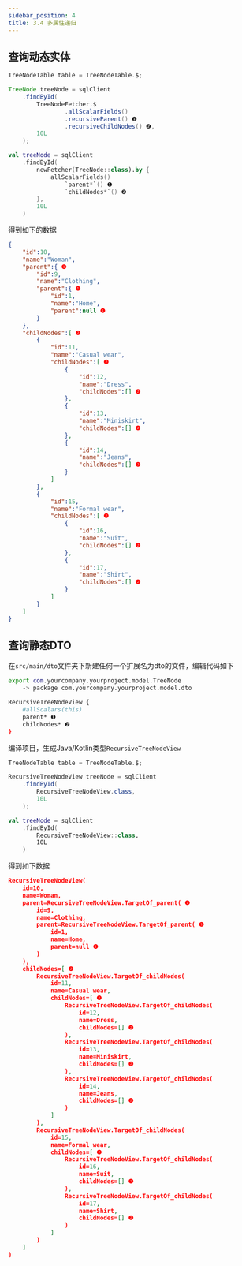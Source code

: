 ```yaml
---
sidebar_position: 4
title: 3.4 多属性递归
---
```



## 查询动态实体

<Tabs groupId="language">
<TabItem value="java" label="Java">

```java
TreeNodeTable table = TreeNodeTable.$;

TreeNode treeNode = sqlClient
    .findById(
        TreeNodeFetcher.$
                .allScalarFields()
                .recursiveParent() ❶ 
                .recursiveChildNodes() ❷,
        10L
    );
```

</TabItem>
<TabItem value="kotlin" label="Kotlin">

```kotlin
val treeNode = sqlClient
    .findById(
        newFetcher(TreeNode::class).by {
            allScalarFields()
                `parent*`() ❶
                `childNodes*`() ❷
        },
        10L
    )
```

</TabItem>
</Tabs>

得到如下的数据

```json
{
    "id":10,
    "name":"Woman",
    "parent":{ ❶
        "id":9,
        "name":"Clothing",
        "parent":{ ❶
            "id":1,
            "name":"Home",
            "parent":null ❶
        }
    },
    "childNodes":[ ❷
        {
            "id":11,
            "name":"Casual wear",
            "childNodes":[ ❷
                {
                    "id":12,
                    "name":"Dress",
                    "childNodes":[] ❷
                },
                {
                    "id":13,
                    "name":"Miniskirt",
                    "childNodes":[] ❷
                },
                {
                    "id":14,
                    "name":"Jeans",
                    "childNodes":[] ❷
                }
            ]
        },
        {
            "id":15,
            "name":"Formal wear",
            "childNodes":[ ❷
                {
                    "id":16,
                    "name":"Suit",
                    "childNodes":[] ❷
                },
                {
                    "id":17,
                    "name":"Shirt",
                    "childNodes":[] ❷
                }
            ]
        }
    ]
}
```

## 查询静态DTO

在`src/main/dto`文件夹下新建任何一个扩展名为dto的文件，编辑代码如下

```sh
export com.yourcompany.yourproject.model.TreeNode
    -> package com.yourcompany.yourproject.model.dto

RecursiveTreeNodeView {
    #allScalars(this)
    parent* ❶
    childNodes* ❷
}
```

编译项目，生成Java/Kotlin类型`RecursiveTreeNodeView`

<Tabs groupId="language">
<TabItem value="java" label="Java">

```java
TreeNodeTable table = TreeNodeTable.$;

RecursiveTreeNodeView treeNode = sqlClient
    .findById(
        RecursiveTreeNodeView.class,
        10L
    );
```

</TabItem>
<TabItem value="kotlin" label="Kotlin">

```kotlin
val treeNode = sqlClient
    .findById(
        RecursiveTreeNodeView::class,
        10L
    )
```

</TabItem>
</Tabs>

得到如下数据

```json
RecursiveTreeNodeView(
    id=10, 
    name=Woman, 
    parent=RecursiveTreeNodeView.TargetOf_parent( ❶
        id=9, 
        name=Clothing, 
        parent=RecursiveTreeNodeView.TargetOf_parent( ❶
            id=1, 
            name=Home, 
            parent=null ❶
        )
    ), 
    childNodes=[ ❷
        RecursiveTreeNodeView.TargetOf_childNodes(
            id=11, 
            name=Casual wear, 
            childNodes=[ ❷
                RecursiveTreeNodeView.TargetOf_childNodes(
                    id=12, 
                    name=Dress, 
                    childNodes=[] ❷
                ), 
                RecursiveTreeNodeView.TargetOf_childNodes(
                    id=13, 
                    name=Miniskirt, 
                    childNodes=[] ❷
                ), 
                RecursiveTreeNodeView.TargetOf_childNodes(
                    id=14, 
                    name=Jeans, 
                    childNodes=[] ❷
                )
            ]
        ), 
        RecursiveTreeNodeView.TargetOf_childNodes(
            id=15, 
            name=Formal wear, 
            childNodes=[ ❷
                RecursiveTreeNodeView.TargetOf_childNodes(
                    id=16, 
                    name=Suit, 
                    childNodes=[] ❷
                ), 
                RecursiveTreeNodeView.TargetOf_childNodes(
                    id=17, 
                    name=Shirt, 
                    childNodes=[] ❷
                )
            ]
        )
    ]
)
```
